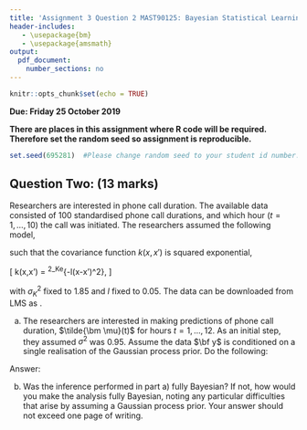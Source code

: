 ```yaml
---
title: 'Assignment 3 Question 2 MAST90125: Bayesian Statistical Learning'
header-includes:
   - \usepackage{bm}
   - \usepackage{amsmath}
output: 
  pdf_document:
    number_sections: no
---
```


```r
knitr::opts_chunk$set(echo = TRUE)
```

**Due: Friday 25 October 2019**  
\vspace{5 mm}

**There are places in this assignment where R code will be required. Therefore set the random seed so assignment is reproducible.**

```r
set.seed(695281)  #Please change random seed to your student id number.
```


## Question Two: (13 marks)

Researchers are interested in phone call duration. The available data consisted of 100 standardised phone call durations, and which hour ($t = 1, \ldots, 10$) the call was initiated. The researchers assumed the following model,

\begin{eqnarray}
p(y_i | \mu(t)) &=& \mathcal{N}(\mu(t),\sigma^2) \nonumber \\
p(\mu(t))   &=& \mathcal{N}(0,k(t,t))        \nonumber 
\end{eqnarray}

such that the covariance function $k(x,x')$ is squared exponential,

\[ k(x,x') = \sigma^2_Ke^{-l\times (x-x')^2},   \]

with $\sigma^2_K$ fixed to 1.85 and $l$ fixed to $0.05$. The data can be downloaded from LMS as \texttt{call.csv}.

a) The researchers are interested in making predictions of phone call duration, $\tilde{\bm \mu}(t)$ for hours $t = 1, \ldots, 12$. As an initial step, they assumed $\sigma^2$ was 0.95. Assume the data $\bf y$ is conditioned on a single realisation of the Gaussian process prior. Do the following:

\begin{itemize}
\item Based on the information provided, determine the joint distribution of data $\bf y$ and predictions $\tilde{\bm \mu}(t)$.
\item Determine the distribution of $\tilde{\bm \mu}(t)$ conditional on $\bf y$, $\sigma^2$, $\sigma^2_K$ and $l$. Show working
\item Plot the predictions with 95 \% and 99 \% credible intervals along with the observed data. Comment, in a Bayesian language, on the behaviour of predictions where no data was observed.
\end{itemize}


Answer:



b) Was the inference performed in part a) fully Bayesian? If not, how would you make the analysis fully Bayesian, noting any particular difficulties that arise by assuming a Gaussian process prior. Your answer should not exceed one page of writing.

